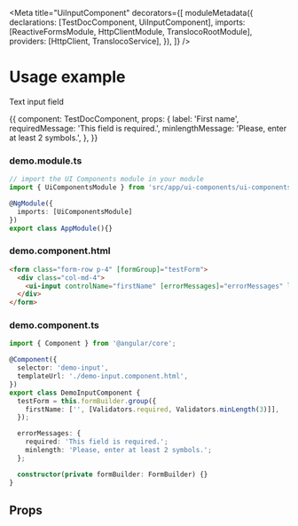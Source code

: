 

<Meta
  title="UiInputComponent"
  decorators={[
    moduleMetadata({
      declarations: [TestDocComponent, UiInputComponent],
      imports: [ReactiveFormsModule, HttpClientModule, TranslocoRootModule],
      providers: [HttpClient, TranslocoService],
    }),
  ]}
/>

# Usage example

Text input field

<Story name="Docs" height="auto">
  {{
    component: TestDocComponent,
    props: {
      label: 'First name',
      requiredMessage: 'This field is required.',
      minlengthMessage: 'Please, enter at least 2 symbols.',
    },
  }}
</Story>

<!-- A spacer to separate the story iframe from the snippet header -->

<div className="mb-5"></div>

### demo.module.ts

```ts
// import the UI Components module in your module
import { UiComponentsModule } from 'src/app/ui-components/ui-components.module';

@NgModule({
  imports: [UiComponentsModule]
})
export class AppModule(){}
```

### demo.component.html

```html
<form class="form-row p-4" [formGroup]="testForm">
  <div class="col-md-4">
    <ui-input controlName="firstName" [errorMessages]="errorMessages" label="First name"></ui-input>
  </div>
</form>
```

### demo.component.ts

```ts
import { Component } from '@angular/core';

@Component({
  selector: 'demo-input',
  templateUrl: './demo-input.component.html',
})
export class DemoInputComponent {
  testForm = this.formBuilder.group({
    firstName: ['', [Validators.required, Validators.minLength(3)]],
  });

  errorMessages: {
    required: 'This field is required.';
    minlength: 'Please, enter at least 2 symbols.';
  };

  constructor(private formBuilder: FormBuilder) {}
}
```

## Props

<Props of={UiInputComponent} />
